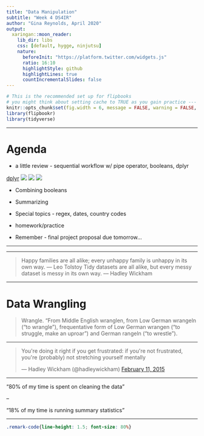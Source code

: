 ```yaml
---
title: "Data Manipulation"
subtitle: "Week 4 DS4IR"
author: "Gina Reynolds, April 2020"
output:
  xaringan::moon_reader:
    lib_dir: libs
    css: [default, hygge, ninjutsu]
    nature:
      beforeInit: "https://platform.twitter.com/widgets.js"
      ratio: 16:10
      highlightStyle: github
      highlightLines: true
      countIncrementalSlides: false
---
```




```r
# This is the recommended set up for flipbooks
# you might think about setting cache to TRUE as you gain practice --- building flipbooks from scracth can be time consuming
knitr::opts_chunk$set(fig.width = 6, message = FALSE, warning = FALSE, comment = "", cache = FALSE, fig.retina = 3)
library(flipbookr)
library(tidyverse)
```


---

# Agenda

- a little review - sequential workflow w/ pipe operator, booleans, dplyr

[dplyr](https://dplyr.tidyverse.org/)
![](http://hexb.in/hexagons/magrittr.png)
![](https://raw.githubusercontent.com/rstudio/hex-stickers/master/PNG/dplyr.png)
![](https://raw.githubusercontent.com/rstudio/hex-stickers/master/PNG/ggplot2.png)



- Combining booleans
- Summarizing
- Special topics - regex, dates, country codes
- homework/practice

- Remember - final project proposal due tomorrow...

---




---


> Happy families are all alike; every unhappy family is unhappy in its own way. –– Leo Tolstoy
> Tidy datasets are all alike, but every messy dataset is messy in its own way. –– Hadley Wickham

---

# Data Wrangling

> Wrangle. “From Middle English wranglen, from Low German wrangeln (“to wrangle”), frequentative form of Low German wrangen (“to struggle, make an uproar”) and German rangeln (“to wrestle”).


---

<blockquote class="twitter-tweet"><p lang="en" dir="ltr">You&#39;re doing it right if you get frustrated: if you&#39;re not frustrated, you&#39;re (probably) not stretching yourself mentally</p>&mdash; Hadley Wickham (@hadleywickham) <a href="https://twitter.com/hadleywickham/status/565516733516349441?ref_src=twsrc%5Etfw">February 11, 2015</a></blockquote> <script async src="https://platform.twitter.com/widgets.js" charset="utf-8"></script>

---

"80% of my time is spent on cleaning the data"

--

"18% of my time is running summary statistics"

---


```css
.remark-code{line-height: 1.5; font-size: 80%}
```
